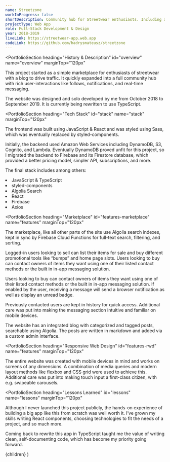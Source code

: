```yaml
---
name: Streetzone
workInProgress: false
shortDescription: Community hub for Streetwear enthusiasts. Including a marketplace, blog, instant messaging, email and social authentication, and more.
projectType: Web App
role: Full-Stack Development & Design
year: 2018-2019
liveLink: https://streetwear-app.web.app
codeLink: https://github.com/hadrysmateusz/streetzone
---
```








<PortfolioSection
  heading="History & Description"
  id="overview"
  name="overview"
  marginTop="120px"
>
  <p>
    This project started as a simple marketplace for enthusiasts of streetwear
    with a blog to drive traffic. It quickly expanded into a full community hub
    with rich user-interactions like follows, notifications, and real-time
    messaging.
  </p>
  <p>
    The website was designed and solo developed by me from October 2018 to
    September 2019. It is currently being rewritten to use TypeScript.
  </p>
</PortfolioSection>

<PortfolioSection
  heading="Tech Stack"
  id="stack"
  name="stack"
  marginTop="120px"
>
  <p>
    The frontend was built using JavaScript & React and was styled using Sass,
    which was eventually replaced by styled-components.
  </p>
  <p>
    Initially, the backend used Amazon Web Services including DynamoDB, S3,
    Cognito, and Lambda. Eventually DynamoDB proved unfit for this project, so I
    migrated the backend to Firebase and its Firestore database, which provided
    a better pricing model, simpler API, subscriptions, and more.
  </p>
  <p>The final stack includes among others:</p>
  <GridList>
    <li>JavaScript & TypeScript</li>
    <li>styled-components</li>
    <li>Algolia Search</li>
    <li>React</li>
    <li>Firebase</li>
    <li>Axios</li>
  </GridList>
</PortfolioSection>

<PortfolioSection
  heading="Marketplace"
  id="features-marketplace"
  name="features"
  marginTop="120px"
>
  <p>
    The marketplace, like all other parts of the site use Algolia search
    indexes, kept in sync by Firebase Cloud Functions for full-text search,
    filtering, and sorting.
  </p>
  <p>
    Logged-in users looking to sell can list their items for sale and buy
    different promotional tools like “bumps” and home page slots. Users looking
    to buy can contact owners of items they want using one of their listed
    contact methods or the built in in-app messaging solution.
  </p>
  <ImageGrid sources={[marketplace1, marketplace2]}>
    <ImageGrid.Image src={marketplace1} alt="" />
    <ImageGrid.Image src={marketplace2} alt="" />
  </ImageGrid>
</PortfolioSection>
<PortfolioSection
  heading="Real-Time Messaging"
  id="features-messaging"
  name="features"
  marginTop="120px"
>
  <p>
    Users looking to buy can contact owners of items they want using one of
    their listed contact methods or the built in in-app messaging solution. If
    enabled by the user, receiving a message will send a browser notification as
    well as display an unread badge.
  </p>
  <p>
    Previously contacted users are kept in history for quick access. Additional
    care was put into making the messaging section intuitive and familiar on
    mobile devices.
  </p>
  <ImageGrid sources={[messagingMockup]}>
    <ImageGrid.Image src={messagingMockup} alt="" />
  </ImageGrid>
</PortfolioSection>
<PortfolioSection
  heading="Blog"
  id="features-blog"
  name="features"
  marginTop="120px"
>
  <p>
    The website has an integrated blog with categorized and tagged posts,
    searchable using Algolia. The posts are written in markdown and added via a
    custom admin interface.
  </p>
  <ImageGrid sources={[desktop1, desktop2, desktop3, desktop4]}>
    <ImageGrid.Image src={desktop1} alt="" />
    <ImageGrid.Image src={desktop2} alt="" />
    <ImageGrid.Image src={desktop3} alt="" />
    <ImageGrid.Image src={desktop4} alt="" />
  </ImageGrid>
</PortfolioSection>

<PortfolioSection
  heading="Responsive Web Design"
  id="features-rwd"
  name="features"
  marginTop="120px"
>
  <p>
    The entire website was created with mobile devices in mind and works on
    screens of any dimensions. A combination of media queries and modern layout
    methods like flexbox and CSS grid were used to achieve this. Additional care
    was put into making touch input a first-class citizen, with e.g. swipeable
    carousels.
  </p>
  <ImageGrid sources={[mobile1, mobile2, mobile3]}>
    <ImageGrid.Image src={mobile1} alt="" />
    <ImageGrid.Image src={mobile2} alt="" />
    <ImageGrid.Image src={mobile3} alt="" />
  </ImageGrid>
</PortfolioSection>

<PortfolioSection
  heading="Lessons Learned"
  id="lessons"
  name="lessons"
  marginTop="120px"
>
  <p>
    Although I never launched this project publicly, the hands-on experience of
    building a big app like this from scratch was well worth it. I’ve grown my
    skills writing React components, choosing technologies to fit the needs of a
    project, and so much more.
  </p>
  <p>
    Coming back to rewrite this app in TypeScript taught me the value of writing
    clean, self-documenting code, which has become my priority going forward.
  </p>
</PortfolioSection>

  <ProjectLayout attributes={attributes} mainImage={mainImg}>
    {children}
  </ProjectLayout>
)
